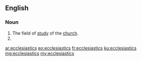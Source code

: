 ==English==

===Noun===
{{head|en|noun plural form}}

# The field of [[study]] of the [[church]].
# {{plural of|ecclesiastic|lang=en}}

[[ar:ecclesiastics]]
[[eo:ecclesiastics]]
[[fr:ecclesiastics]]
[[ku:ecclesiastics]]
[[mg:ecclesiastics]]
[[my:ecclesiastics]]